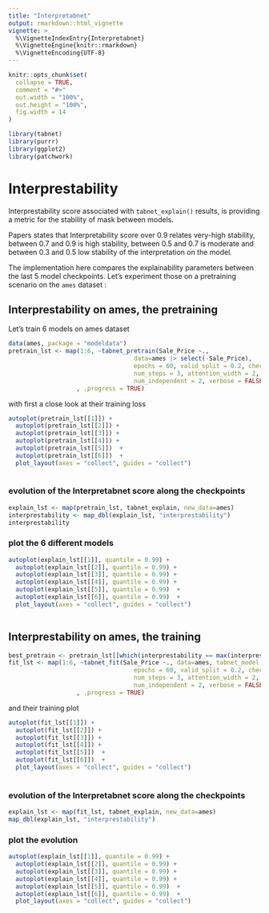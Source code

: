 ```yaml
---
title: "Interpretabnet"
output: rmarkdown::html_vignette
vignette: >
  %\VignetteIndexEntry{Interpretabnet}
  %\VignetteEngine{knitr::rmarkdown}
  %\VignetteEncoding{UTF-8}
---
```


```r
knitr::opts_chunk$set(
  collapse = TRUE,
  comment = "#>"
  out.width = "100%", 
  out.height = "100%", 
  fig.width = 14
)
```

```r
library(tabnet)
library(purrr)
library(ggplot2)
library(patchwork)
```

# Interprestability 

Interprestability score associated with `tabnet_explain()` results, is providing a metric for the stability of mask between models.

Papers states that Interpretability score over 0.9 relates very-high stability, between 0.7 and 0.9 is high stability, between 0.5 and 0.7 is moderate and between 0.3 and 0.5 low stability of the interpretation on the model.


The implementation here compares the explainability parameters between the last 5 model checkpoints. 
Let's experiment those on a pretraining scenario on the `ames` dataset : 

## Interprestability on ames, the pretraining 

Let's train 6 models on ames dataset

```r
data(ames, package = "modeldata")
pretrain_lst <- map(1:6, ~tabnet_pretrain(Sale_Price ~., 
                                   data=ames |> select(-Sale_Price),
                                   epochs = 60, valid_split = 0.2, checkpoint_epoch = 10,
                                   num_steps = 3, attention_width = 2, num_shared = 2,
                                   num_independent = 2, verbose = FALSE)
                   , .progress = TRUE)

```

with first a close look at their training loss

```r
autoplot(pretrain_lst[[1]]) + 
  autoplot(pretrain_lst[[2]]) + 
  autoplot(pretrain_lst[[3]]) + 
  autoplot(pretrain_lst[[4]]) + 
  autoplot(pretrain_lst[[5]])  +
  autoplot(pretrain_lst[[6]])  +
  plot_layout(axes = "collect", guides = "collect")
  
```

### evolution of the Interpretabnet score along the checkpoints


```r
explain_lst <- map(pretrain_lst, tabnet_explain, new_data=ames)
interprestability <- map_dbl(explain_lst, "interprestability")
interprestability
```

### plot the 6 different models
```r
autoplot(explain_lst[[1]], quantile = 0.99) + 
  autoplot(explain_lst[[2]], quantile = 0.99) + 
  autoplot(explain_lst[[3]], quantile = 0.99) + 
  autoplot(explain_lst[[4]], quantile = 0.99) + 
  autoplot(explain_lst[[5]], quantile = 0.99)  +
  autoplot(explain_lst[[6]], quantile = 0.99)  +
  plot_layout(axes = "collect", guides = "collect")
  
```
## Interprestability on ames, the training 

```r
best_pretrain <- pretrain_lst[[which(interprestability == max(interprestability))]]
fit_lst <- map(1:6, ~tabnet_fit(Sale_Price ~., data=ames, tabnet_model = best_pretrain,
                                   epochs = 60, valid_split = 0.2, checkpoint_epoch = 10,
                                   num_steps = 3, attention_width = 2, num_shared = 2,
                                   num_independent = 2, verbose = FALSE)
                   , .progress = TRUE)
```
and their training plot

```r
autoplot(fit_lst[[1]]) + 
  autoplot(fit_lst[[2]]) + 
  autoplot(fit_lst[[3]]) + 
  autoplot(fit_lst[[4]]) + 
  autoplot(fit_lst[[5]])  +
  autoplot(fit_lst[[6]])  +
  plot_layout(axes = "collect", guides = "collect")
  
```

### evolution of the Interpretabnet score along the checkpoints
```r
explain_lst <- map(fit_lst, tabnet_explain, new_data=ames)
map_dbl(explain_lst, "interprestability")
```

### plot the evolution
```r
autoplot(explain_lst[[1]], quantile = 0.99) + 
  autoplot(explain_lst[[2]], quantile = 0.99) + 
  autoplot(explain_lst[[3]], quantile = 0.99) + 
  autoplot(explain_lst[[4]], quantile = 0.99) + 
  autoplot(explain_lst[[5]], quantile = 0.99)  +
  autoplot(explain_lst[[6]], quantile = 0.99)  +
  plot_layout(axes = "collect", guides = "collect")
  
```
